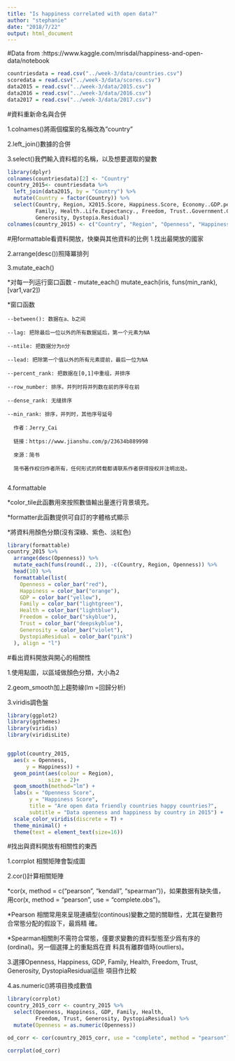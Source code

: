 ```yaml
---
title: "Is happiness correlated with open data?"
author: "stephanie"
date: "2018/7/22"
output: html_document
---
```

#Data from :https://www.kaggle.com/mrisdal/happiness-and-open-data/notebook
```r
countriesdata = read.csv("../week-3/data/countries.csv")
scoredata = read.csv("../week-3/data/scores.csv")
data2015 = read.csv("../week-3/data/2015.csv")
data2016 = read.csv("../week-3/data/2016.csv")
data2017 = read.csv("../week-3/data/2017.csv")
```

#資料重新命名與合併

1.colnames()將兩個檔案的名稱改為"country"

2.left_join()數據的合併

3.select()我們輸入資料框的名稱，以及想要選取的變數 


```r
library(dplyr)
colnames(countriesdata)[2] <- "Country"
country_2015<- countriesdata %>%
  left_join(data2015, by = "Country") %>%
  mutate(Country = factor(Country)) %>%
  select(Country, Region, X2015.Score, Happiness.Score, Economy..GDP.per.Capita., 
         Family, Health..Life.Expectancy., Freedom, Trust..Government.Corruption., 
         Generosity, Dystopia.Residual)
colnames(country_2015) <- c("Country", "Region", "Openness", "Happiness", "GDP", "Family", "Health", "Freedom", "Trust", "Generosity", "DystopiaResidual")
```
#用formattable看資料開放，快樂與其他資料的比例
1.找出最開放的國家

2.arrange(desc())照降冪排列

3.mutate_each()
  
  *对每一列运行窗口函数 - mutate_each()
  mutate_each(iris, funs(min_rank), [var1,var2])

  *窗口函数
    
    --between(): 数据在a、b之间
  
    --lag: 把除最后一位以外的所有数据延后，第一个元素为NA
  
    --ntile: 把数据分为n分
  
    --lead: 把除第一个值以外的所有元素提前，最后一位为NA
  
    --percent_rank: 把数据在[0,1]中重组，并排序
  
    --row_number: 排序。并列时将并列数在前的序号在前
  
    --dense_rank: 无缝排序
  
    --min_rank: 排序，并列时，其他序号延号

      作者：Jerry_Cai
    
      链接：https://www.jianshu.com/p/23634b889998
    
      來源：简书 
    
      简书著作权归作者所有，任何形式的转载都请联系作者获得授权并注明出处。
      
4.formattable
  
   *color_tile此函數用來按照數值輸出量進行背景填充。

   *formatter此函數提供可自訂的字體格式顯示
  
   *將資料用顏色分類(沒有深綠、紫色、淡紅色)

```r
library(formattable)
country_2015 %>%
  arrange(desc(Openness)) %>%
  mutate_each(funs(round(., 2)), -c(Country, Region, Openness)) %>%
  head(10) %>%
  formattable(list(
    Openness = color_bar("red"),
    Happiness = color_bar("orange"),
    GDP = color_bar("yellow"),
    Family = color_bar("lightgreen"),
    Health = color_bar("lightblue"),
    Freedom = color_bar("skyblue"),
    Trust = color_bar("deepskyblue"),
    Generosity = color_bar("violet"),
    DystopiaResidual = color_bar("pink")
  ), align = "l")
```

#看出資料開放與開心的相關性

1.使用點圖，以區域做顏色分類，大小為2

2.geom_smooth加上趨勢線(lm =回歸分析)

3.viridis調色盤
```r
library(ggplot2)
library(ggthemes)
library(viridis)
library(viridisLite)


ggplot(country_2015, 
  aes(x = Openness, 
      y = Happiness)) +
  geom_point(aes(colour = Region),
             size = 2)+
  geom_smooth(method="lm") +
  labs(x = "Openness Score",
       y = "Happiness Score",
       title = "Are open data friendly countries happy countries?",
       subtitle = "Data openness and happiness by country in 2015") +
  scale_color_viridis(discrete = T) +
  theme_minimal() +
  theme(text = element_text(size=16))
```

#找出與資料開放有相關性的東西

1.corrplot 相關矩陣會製成圖

2.cor()計算相關矩陣

 *cor(x, method = c("pearson", "kendall", "spearman"))，如果数据有缺失值，用cor(x, method = 
  "pearson", use = "complete.obs")。

 *Pearson 相關常用來呈現連續型(continous)變數之間的關聯性，尤其在變數符合常態分配的假設下，最爲精
          確。
 
 *Spearman相關則不需符合常態，僅要求變數的資料型態至少爲有序的(ordinal)。另一個選擇上的重點爲在資
          料具有離群值時(outliers)。
          
3.選擇Openness, Happiness, GDP, Family, Health, Freedom, Trust, Generosity, DystopiaResidual這些
  項目作比較
   
4.as.numeric()將項目換成數值
 
 

```r
library(corrplot)
country_2015_corr <- country_2015 %>%
  select(Openness, Happiness, GDP, Family, Health, 
         Freedom, Trust, Generosity, DystopiaResidual) %>%
  mutate(Openness = as.numeric(Openness))

od_corr <- cor(country_2015_corr, use = "complete", method = "pearson")

corrplot(od_corr)
```

